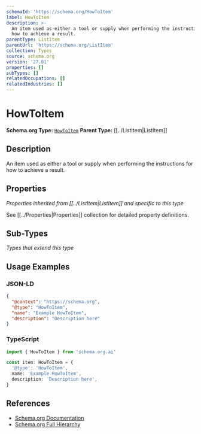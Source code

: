 ```yaml
---
schemaId: 'https://schema.org/HowToItem'
label: HowToItem
description: >-
  An item used as either a tool or supply when performing the instructions for
  how to achieve a result.
parentType: ListItem
parentUrl: 'https://schema.org/ListItem'
collection: Types
source: schema.org
version: '27.01'
properties: []
subTypes: []
relatedOccupations: []
relatedIndustries: []
---
```

# HowToItem

**Schema.org Type:** [`HowToItem`](https://schema.org/HowToItem)
**Parent Type:** [[../ListItem|ListItem]]

## Description

An item used as either a tool or supply when performing the instructions for how to achieve a result.

## Properties

*Properties inherited from [[../ListItem|ListItem]] and specific to this type*

See [[../Properties|Properties]] collection for detailed property definitions.

## Sub-Types

*Types that extend this type*

## Usage Examples

### JSON-LD

```json
{
  "@context": "https://schema.org",
  "@type": "HowToItem",
  "name": "Example HowToItem",
  "description": "Description here"
}
```

### TypeScript

```typescript
import { HowToItem } from 'schema.org.ai'

const item: HowToItem = {
  '@type': 'HowToItem',
  name: 'Example HowToItem',
  description: 'Description here',
}
```

## References

- [Schema.org Documentation](https://schema.org/HowToItem)
- [Schema.org Full Hierarchy](https://schema.org/docs/full.html)
